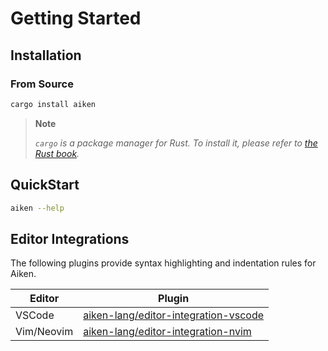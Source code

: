 # Getting Started

## Installation

### From Source

```sh
cargo install aiken
```

> **Note**
>
> _`cargo` is a package manager for Rust. To install it, please refer to [the Rust book](https://doc.rust-lang.org/stable/book/ch01-01-installation.html)._

## QuickStart

```sh
aiken --help
```

## Editor Integrations

The following plugins provide syntax highlighting and indentation rules for Aiken.

| Editor     | Plugin                                                                                          |
| ---------- | ---------------------------------------------------------------------------                     |
| VSCode     | [aiken-lang/editor-integration-vscode](https://github.com/aiken-lang/editor-integration-vscode) |
| Vim/Neovim | [aiken-lang/editor-integration-nvim](https://github.com/aiken-lang/editor-integration-nvim)     |
